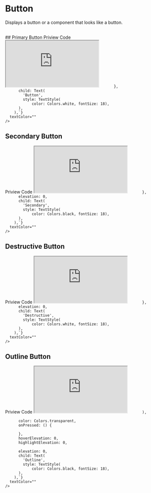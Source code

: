 
# Button

Displays a button or a component that looks like a button.

<br />
## Primary Button
<Tabs defaultValue="account" className="w-[400px]">
  <TabsList>
    <TabsTrigger value="account">Priview</TabsTrigger>
    <TabsTrigger value="password">Code</TabsTrigger>
  </TabsList>
  <TabsContent value="account">
    <iframe
      src="https://zyc406rayc50.zapp.page/"
      className="w-full h-[50vh] border overflow-hidden"
    ></iframe>
  </TabsContent>
  <TabsContent value="password">
    <CodeSnippet
      code={`MaterialButton(
          padding: const EdgeInsets.symmetric(horizontal: 20),
          height: 50,
          shape: RoundedRectangleBorder(
            borderRadius: BorderRadius.circular(8),
          ),
          color: Colors.black,
          onPressed: () {
           
          },
          child: Text(
            'Button',
            style: TextStyle(
                color: Colors.white, fontSize: 18),
          ),
        ),`}
      textColor=""
    />
  </TabsContent>
</Tabs>

## Secondary Button

<Tabs defaultValue="account" className="w-[400px]">
  <TabsList>
    <TabsTrigger value="account">Priview</TabsTrigger>
    <TabsTrigger value="password">Code</TabsTrigger>
  </TabsList>
  <TabsContent value="account">
    <iframe
      src="https://znju06ifnjv0.zapp.page/"
      className="w-full h-[50vh] border overflow-hidden"
    ></iframe>
  </TabsContent>
  <TabsContent value="password">
    <CodeSnippet
      code={`MaterialButton(
          padding: const EdgeInsets.symmetric(horizontal: 20),
          height: 50,
          shape: RoundedRectangleBorder(
            borderRadius: BorderRadius.circular(8),
          ),
          color: Color(0xffF4F4F5),
          onPressed: () {
           
          },
          elevation: 0,
          child: Text(
            'Secondary',
            style: TextStyle(
                color: Colors.black, fontSize: 18),
          ),
        ),`}
      textColor=""
    />
  </TabsContent>
</Tabs>

## Destructive Button

<Tabs defaultValue="account" className="w-[400px]">
  <TabsList>
    <TabsTrigger value="account">Priview</TabsTrigger>
    <TabsTrigger value="password">Code</TabsTrigger>
  </TabsList>
  <TabsContent value="account">
    <iframe
      src="https://zmbu06lambv0.zapp.page/"
      className="w-full h-[50vh] border overflow-hidden"
    ></iframe>
  </TabsContent>
  <TabsContent value="password">
    <CodeSnippet
      code={`MaterialButton(
          padding: const EdgeInsets.symmetric(horizontal: 20),
          height: 50,
          shape: RoundedRectangleBorder(
            borderRadius: BorderRadius.circular(8),
          ),
          color: Color(0xffDC2626),
          onPressed: () {
           
          },
          elevation: 0,
          child: Text(
            'Destructive',
            style: TextStyle(
                color: Colors.white, fontSize: 18),
          ),
        ),`}
      textColor=""
    />
  </TabsContent>
</Tabs>

## Outline Button

<Tabs defaultValue="account" className="w-[400px]">
  <TabsList>
    <TabsTrigger value="account">Priview</TabsTrigger>
    <TabsTrigger value="password">Code</TabsTrigger>
  </TabsList>
  <TabsContent value="account">
    <iframe
      src="https://zjcc062mkcd0.zapp.page/"
      className="w-full h-[50vh] border overflow-hidden"
    ></iframe>
  </TabsContent>
  <TabsContent value="password">
    <CodeSnippet
      code={`MaterialButton(
          padding: const EdgeInsets.symmetric(horizontal: 20),
          height: 50,
          shape: RoundedRectangleBorder(
            borderRadius: BorderRadius.circular(8),
            side: BorderSide(
              width: 1.0,
                    color: Colors.black,
                    style: BorderStyle.solid
            )
            
          ),
          
          color: Colors.transparent,
          onPressed: () {
           
          },
          hoverElevation: 0,
          highlightElevation: 0,

          elevation: 0,
          child: Text(
            'Outline',
            style: TextStyle(
                color: Colors.black, fontSize: 18),
          ),
        ),`}
      textColor=""
    />

  </TabsContent>
</Tabs>
